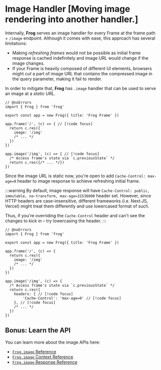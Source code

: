 # Image Handler [Moving image rendering into another handler.]

Internally, **Frog** serves an image handler for every Frame at the frame path + `/image` endpoint.
Although it comes with ease, this approach has several limitations:
- Making *refreshing frames* would not be possible as initial frame response is cached indefinitely and image URL would change
if the image changes.
- If your Frame is heavily composed of different UI elements, browsers might *cut* a part of image URL that contains the compressed
image in the query parameter, making it fail to render.

In order to mitigate that, **Frog** has `.image` handler that can be used to serve an image at a *static URL*.

```tsx twoslash
// @noErrors
import { Frog } from 'frog'
 
export const app = new Frog({ title: 'Frog Frame' })

app.frame('/', (c) => { // [!code focus]
  return c.res({
    image: '/img'
    /* ... */
  })
})

app.image('/img', (c) => { // [!code focus]
  /* Access frame's state via `c.previousState` */
  return c.res({/* ... */})
})
```

Since the image URL is static now, you're open to add `Cache-Control: max-age=0` header to image response to achieve refreshing initial frame.

:::warning
By default, image response will have `Cache-Control: public, immutable, no-transform, max-age=31536000` header set.
However, since HTTP headers are case-insensitive, different frameworks (i.e. Next.JS, Vercel) might
treat them differently and use lowercased format of such.

Thus, if you're overriding the `Cache-Control` header and can't see the changes to kick in – try lowercasing the header.
:::

```tsx twoslash
// @noErrors
import { Frog } from 'frog'
 
export const app = new Frog({ title: 'Frog Frame' })

app.frame('/', (c) => {
  return c.res({
    image: '/img'
    /* ... */
  })
})

app.image('/img', (c) => {
  /* Access frame's state via `c.previousState` */
  return c.res({
    headers: { // [!code focus]
        'Cache-Control': 'max-age=0' // [!code focus]
    }, // [!code focus]
    /* ... */
  })
})
```

## Bonus: Learn the API

You can learn more about the image APIs here:

- [`Frog.image` Reference](/reference/frog-image)
- [`Frog.image` Context Reference](/reference/frog-image-context)
- [`Frog.image` Response Reference](/reference/frog-image-response)

